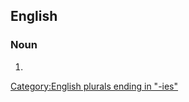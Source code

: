 ==English==

===Noun===
{{head|en|noun form}}

# {{plural of|en|abeyancy}}

[[Category:English plurals ending in "-ies"]]